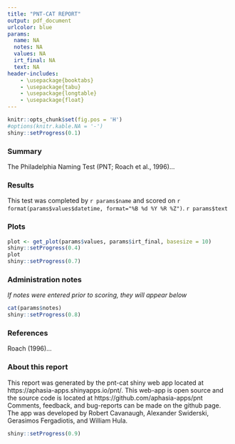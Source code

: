 ```yaml
---
title: "PNT-CAT REPORT"
output: pdf_document
urlcolor: blue
params:
  name: NA
  notes: NA
  values: NA
  irt_final: NA
  text: NA
header-includes:
    - \usepackage{booktabs}
    - \usepackage{tabu}
    - \usepackage{longtable}
    - \usepackage{float}
---
```


```r
knitr::opts_chunk$set(fig.pos = 'H')
#options(knitr.kable.NA = '-')
shiny::setProgress(0.1)
```

### Summary 

The Philadelphia Naming Test (PNT; Roach et al., 1996)...

### Results

This test was completed by `r params$name` and scored on `r format(params$values$datetime, format="%B %d %Y %R %Z")`. `r params$text`

### Plots

```r

plot <- get_plot(params$values, params$irt_final, basesize = 10)
shiny::setProgress(0.4)
plot
shiny::setProgress(0.7)

```

### Administration notes 

*If notes were entered prior to scoring, they will appear below*

```r
cat(params$notes)
shiny::setProgress(0.8)
```


### References

Roach (1996)...

### About this report

This report was generated by the pnt-cat shiny web app located at https://aphasia-apps.shinyapps.io/pnt/. This web-app is open source and the source code is located at https://github.com/aphasia-apps/pnt Comments, feedback, and bug-reports can be made on the github page. The app was developed by Robert Cavanaugh, Alexander Swiderski, Gerasimos Fergadiotis, and William Hula.

```r
shiny::setProgress(0.9)
```

